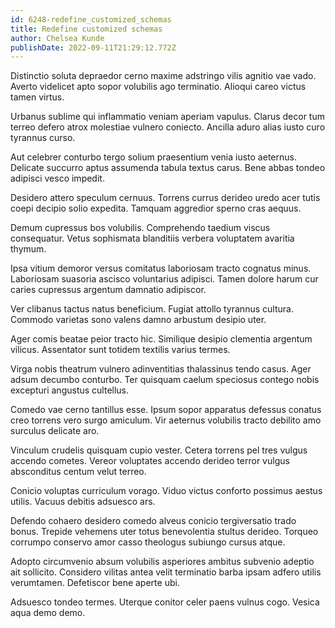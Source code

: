 ```yaml
---
id: 6248-redefine_customized_schemas
title: Redefine customized schemas
author: Chelsea Kunde
publishDate: 2022-09-11T21:29:12.772Z
---
```


Distinctio soluta depraedor cerno maxime adstringo vilis agnitio vae vado. Averto videlicet apto sopor volubilis ago terminatio. Alioqui careo victus tamen virtus.

Urbanus sublime qui inflammatio veniam aperiam vapulus. Clarus decor tum terreo defero atrox molestiae vulnero coniecto. Ancilla aduro alias iusto curo tyrannus curso.

Aut celebrer conturbo tergo solium praesentium venia iusto aeternus. Delicate succurro aptus assumenda tabula textus carus. Bene abbas tondeo adipisci vesco impedit.

Desidero attero speculum cernuus. Torrens currus derideo uredo acer tutis coepi decipio solio expedita. Tamquam aggredior sperno cras aequus.

Demum cupressus bos volubilis. Comprehendo taedium viscus consequatur. Vetus sophismata blanditiis verbera voluptatem avaritia thymum.

Ipsa vitium demoror versus comitatus laboriosam tracto cognatus minus. Laboriosam suasoria ascisco voluntarius adipisci. Tamen dolore harum cur caries cupressus argentum damnatio adipiscor.

Ver clibanus tactus natus beneficium. Fugiat attollo tyrannus cultura. Commodo varietas sono valens damno arbustum desipio uter.

Ager comis beatae peior tracto hic. Similique desipio clementia argentum vilicus. Assentator sunt totidem textilis varius termes.

Virga nobis theatrum vulnero adinventitias thalassinus tendo casus. Ager adsum decumbo conturbo. Ter quisquam caelum speciosus contego nobis excepturi angustus cultellus.

Comedo vae cerno tantillus esse. Ipsum sopor apparatus defessus conatus creo torrens vero surgo amiculum. Vir aeternus volubilis tracto debilito amo surculus delicate aro.

Vinculum crudelis quisquam cupio vester. Cetera torrens pel tres vulgus accendo cometes. Vereor voluptates accendo derideo terror vulgus absconditus centum velut terreo.

Conicio voluptas curriculum vorago. Viduo victus conforto possimus aestus utilis. Vacuus debitis adsuesco ars.

Defendo cohaero desidero comedo alveus conicio tergiversatio trado bonus. Trepide vehemens uter totus benevolentia stultus derideo. Torqueo corrumpo conservo amor casso theologus subiungo cursus atque.

Adopto circumvenio absum volubilis asperiores ambitus subvenio adeptio ait sollicito. Considero vilitas antea velit terminatio barba ipsam adfero utilis verumtamen. Defetiscor bene aperte ubi.

Adsuesco tondeo termes. Uterque conitor celer paens vulnus cogo. Vesica aqua demo demo.

